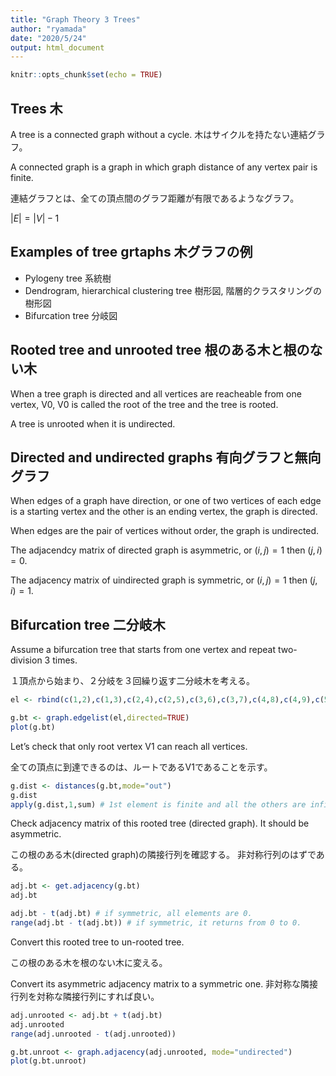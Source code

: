 ```yaml
---
title: "Graph Theory 3 Trees"
author: "ryamada"
date: "2020/5/24"
output: html_document
---
```


```r
knitr::opts_chunk$set(echo = TRUE)
```


## Trees 木

A tree is a connected graph without a cycle.
木はサイクルを持たない連結グラフ。

A connected graph is a graph in which graph distance of any vertex pair is finite.

連結グラフとは、全ての頂点間のグラフ距離が有限であるようなグラフ。

$|E| = |V|- 1$

## Examples of tree grtaphs 木グラフの例

* Pylogeny tree 系統樹
* Dendrogram, hierarchical clustering tree 樹形図, 階層的クラスタリングの樹形図
* Bifurcation tree 分岐図

## Rooted tree and unrooted tree 根のある木と根のない木

When a tree graph is directed and all vertices are reacheable from one vertex, V0, V0 is called the root of the tree and the tree is rooted.

A tree is unrooted when it is undirected.

## Directed and undirected graphs 有向グラフと無向グラフ

When edges of a graph have direction, or one of two vertices of each edge is a starting vertex and the other is an ending vertex, the graph is directed.

When edges are the pair of vertices without order, the graph is undirected.

The adjacendcy matrix of directed graph is asymmetric, or $(i,j) = 1$ then $(j,i) = 0$.

The adjacency matrix of uindirected graph is symmetric, or $(i,j) =1$ then $(j,i) =1$.

## Bifurcation tree 二分岐木

Assume a bifurcation tree that starts from one vertex and repeat two-division 3 times.

１頂点から始まり、２分岐を３回繰り返す二分岐木を考える。

```r
el <- rbind(c(1,2),c(1,3),c(2,4),c(2,5),c(3,6),c(3,7),c(4,8),c(4,9),c(5,10),c(5,11),c(6,12),c(6,13),c(7,14),c(7,15))

g.bt <- graph.edgelist(el,directed=TRUE) 
plot(g.bt)
```

Let's check that only root vertex V1 can reach all vertices.

全ての頂点に到達できるのは、ルートであるV1であることを示す。

```r
g.dist <- distances(g.bt,mode="out")
g.dist 
apply(g.dist,1,sum) # 1st element is finite and all the others are infinite
```

Check adjacency matrix of this rooted tree (directed graph).
It should be asymmetric.

この根のある木(directed graph)の隣接行列を確認する。
非対称行列のはずである。

```r
adj.bt <- get.adjacency(g.bt)
adj.bt
```

```r
adj.bt - t(adj.bt) # if symmetric, all elements are 0.
range(adj.bt - t(adj.bt)) # if symmetric, it returns from 0 to 0.
```

Convert this rooted tree to un-rooted tree.

この根のある木を根のない木に変える。

Convert its asymmetric adjacency matrix to a symmetric one.
非対称な隣接行列を対称な隣接行列にすれば良い。

```r
adj.unrooted <- adj.bt + t(adj.bt)
adj.unrooted
range(adj.unrooted - t(adj.unrooted)) 
```

```r
g.bt.unroot <- graph.adjacency(adj.unrooted, mode="undirected")
plot(g.bt.unroot)
```
